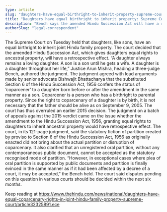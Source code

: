 ```yaml
---
type: article
slug: "daughters-have-equal-birthright-to-inherit-property-supreme-court"
title: "Daughters have equal birthright to inherit property: Supreme Court"
description: "Bench says the amended Hindu Succession Act will have a retrospective effect."
authorSlug: "legal-correspondent"
---
```


The Supreme Court on Tuesday held that daughters, like sons, have an equal birthright to inherit joint Hindu family property. The court decided that the amended Hindu Succession Act, which gives daughters equal rights to ancestral property, will have a retrospective effect.
“A daughter always remains a loving daughter. A son is a son until he gets a wife. A daughter is a daughter throughout her life,” Justice Arun Mishra, heading a three-judge Bench, authored the judgment.
The judgment agreed with lead arguments made by senior advocate Bishwajit Bhattacharya that the substituted Section 6 of the Hindu Succession Act, 1956 confers the status of ‘coparcener’ to a daughter born before or after the amendment in the same manner as a son. Coparcener is a person who has a birthright to parental property.
Since the right to coparcenary of a daughter is by birth, it is not necessary that the father should be alive as on September 9, 2005. The court has thus overruled an earlier 2015 decision.
The judgment on a batch of appeals against the 2015 verdict came on the issue whether the amendment to the Hindu Succession Act, 1956, granting equal rights to daughters to inherit ancestral property would have retrospective effect.
The court, in its 121-page judgment, said the statutory fiction of partition created by proviso to Section 6 of the Hindu Succession Act, 1956 as originally enacted did not bring about the actual partition or disruption of coparcenary.
It also clarified that an unregistered oral partition, without any contemporaneous public document, cannot be accepted as the statutory recognised mode of partition.
“However, in exceptional cases where plea of oral partition is supported by public documents and partition is finally evinced in the same manner as if it had been affected by a decree of a court, it may be accepted,” the Bench held.
The court said disputes pending on this question in various courts should be decided within the next six months. 

Keep reading at https://www.thehindu.com/news/national/daughters-have-equal-coparcenary-rights-in-joint-hindu-family-property-supreme-court/article32325891.ece
